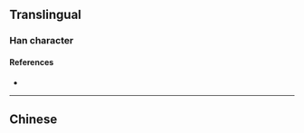 {{also|燦}}
{{character info}}
==Translingual==

===Han character===
{{Han char|rn=86|rad=火|as=03|sn=7|four=|canj=FU|ids=⿰火山}}

====References====
* {{Han ref|kx=0666.261|hdz=32189.100|uh=707F|ud=28799}}

----

==Chinese==
{{zh-see|燦}}